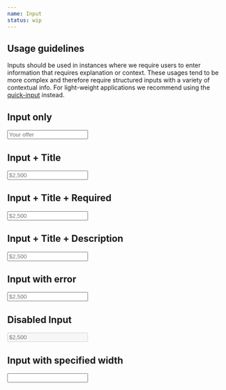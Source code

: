 ```yaml
---
name: Input
status: wip
---
```

## Usage guidelines

Inputs should be used in instances where we require users to enter information that requires explanation or context. These usages tend to be more complex and therefore require structured inputs with a variety of contextual info. For light-weight applications we recommend using the  [quick-input](https://palette.artsy.net/elements/inputs/quickinput/) instead.   

## Input only

<Playground>
  <BorderBox>
    <Input placeholder="Your offer" />
  </BorderBox>
</Playground>

## Input + Title

<Playground>
  <BorderBox>
    <Input placeholder="$2,500" title="Your offer" />
  </BorderBox>
</Playground>

## Input + Title + Required

<Playground>
  <BorderBox>
    <Input placeholder="$2,500" required title="Your offer" />
  </BorderBox>
</Playground>

## Input + Title + Description

<Playground>
  <BorderBox>
    <Input description="Agree on a price with the seller." placeholder="$2,500" title="Your offer" />
  </BorderBox>
</Playground>

## Input with error

<Playground>
  <BorderBox>
    <Input description="Agree on a price with the seller." error="Something went wrong." placeholder="$2,500" title="Your offer" />
  </BorderBox>
</Playground>

## Disabled Input

<Playground>
  <BorderBox>
    <Input description="Agree on a price with the seller." disabled placeholder="$2,500" title="Your offer" />
  </BorderBox>
</Playground>

## Input with specified width

<Playground>
  <BorderBox>
    <Input style={{width: "50%"}} title="Your offer" />
  </BorderBox>
</Playground>
